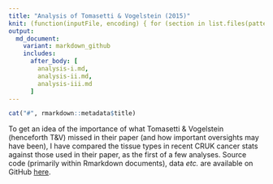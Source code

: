 ```yaml
---
title: "Analysis of Tomasetti & Vogelstein (2015)"
knit: (function(inputFile, encoding) { for (section in list.files(pattern="analysis-.*?.Rmd")) { rmarkdown::render(section, encoding = "UTF-8", quiet=TRUE) }; rmarkdown::render(input = inputFile, encoding = encoding, quiet=TRUE, output_file = paste0(dirname(inputFile),'/../README.md')); rmarkdown::render(input = paste0(dirname(inputFile),'/../README.md'), encoding = encoding, output_format="html_document", output_file = paste0(dirname(inputFile),'/Tomasetti and Vogelstein analysis post.html')) })
output:
  md_document:
    variant: markdown_github
    includes:
      after_body: [
        analysis-i.md,
        analysis-ii.md,
        analysis-iii.md
      ]
---
```


```r
cat("#", rmarkdown::metadata$title)
```

To get an idea of the importance of what Tomasetti & Vogelstein (henceforth T&V) missed in their paper (and how important oversights may have been), I have compared the tissue types in recent CRUK cancer stats against those used in their paper, as the first of a few analyses. Source code (primarily within Rmarkdown documents), data *etc.* are available on GitHub [here](https://github.com/lmmx/tomasetti-vogelstein-2015).